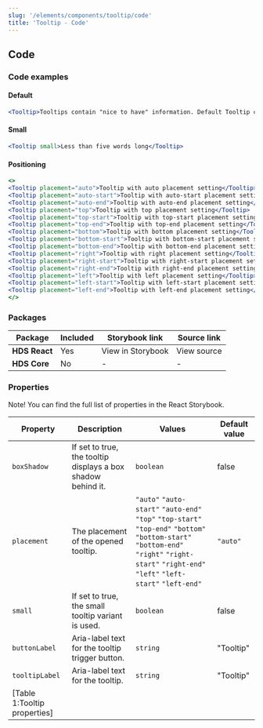 ```yaml
---
slug: '/elements/components/tooltip/code'
title: 'Tooltip - Code'
---
```



## Code

### Code examples 

#### Default
<Playground>

```jsx
<Tooltip>Tooltips contain "nice to have" information. Default Tooltip contents should not be longer than two to three sentences. For longer descriptions, provide a link to a separate page.</Tooltip>
```

</Playground>

#### Small
<Playground>

```jsx
<Tooltip small>Less than five words long</Tooltip>
```

</Playground>

#### Positioning
<Playground>

```jsx
<>
<Tooltip placement="auto">Tooltip with auto placement setting</Tooltip>
<Tooltip placement="auto-start">Tooltip with auto-start placement setting</Tooltip>
<Tooltip placement="auto-end">Tooltip with auto-end placement setting</Tooltip>
<Tooltip placement="top">Tooltip with top placement setting</Tooltip>
<Tooltip placement="top-start">Tooltip with top-start placement setting</Tooltip>
<Tooltip placement="top-end">Tooltip with top-end placement setting</Tooltip>
<Tooltip placement="bottom">Tooltip with bottom placement setting</Tooltip>
<Tooltip placement="bottom-start">Tooltip with bottom-start placement setting</Tooltip>
<Tooltip placement="bottom-end">Tooltip with bottom-end placement setting</Tooltip>
<Tooltip placement="right">Tooltip with right placement setting</Tooltip>
<Tooltip placement="right-start">Tooltip with right-start placement setting</Tooltip>
<Tooltip placement="right-end">Tooltip with right-end placement setting</Tooltip>
<Tooltip placement="left">Tooltip with left placement setting</Tooltip>
<Tooltip placement="left-start">Tooltip with left-start placement setting</Tooltip>
<Tooltip placement="left-end">Tooltip with left-end placement setting</Tooltip>
</>
```

</Playground>

### Packages
| Package           | Included                      | Storybook link                                                                                                                      | Source link   |
| ----------------- | ----------------------------- | ----------------------------------------------------------------------------------------------------------------------------------- | ------------- |
| **HDS React**     | <IconCheckCircleFill /> Yes   | <Link size="M" external href="/storybook/react/?path=/story/components-tooltip--default">View in Storybook</Link> | <Link size="M" external href="https://github.com/City-of-Helsinki/helsinki-design-system/tree/master/packages/react/src/components/tooltipn">View source</Link> |
| **HDS Core**      | <IconCrossCircle /> No    | - | - |

### Properties
Note! You can find the full list of properties in the <Link size="M" href="/storybook/react/?path=/docs/components-tooltip--default" external>React Storybook.</Link>

| Property       | Description                                                  | Values                                                                                                                                                                                         | Default value |
| -------------- | ------------------------------------------------------------ | ---------------------------------------------------------------------------------------------------------------------------------------------------------------------------------------------- | ------------- |
| `boxShadow`    | If set to true, the tooltip displays a box shadow behind it. | `boolean`                                                                                                                                                                                      | false         |
| `placement`    | The placement of the opened tooltip.                         | `"auto"` `"auto-start"` `"auto-end"` `"top"` `"top-start"` `"top-end"` `"bottom"` `"bottom-start"` `"bottom-end"` `"right"` `"right-start"` `"right-end"` `"left"` `"left-start"` `"left-end"` | `"auto"`      |
| `small`        | If set to true, the small tooltip variant is used.           | `boolean`                                                                                                                                                                                      | false         |
| `buttonLabel`  | Aria-label text for the tooltip trigger button.              | `string`                                                                                                                                                                                       | "Tooltip"     |
| `tooltipLabel` | Aria-label text for the tooltip.                             | `string`                                                                                                                                                                                       | "Tooltip"     |
[Table 1:Tooltip properties]|

